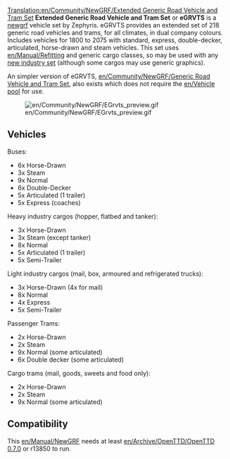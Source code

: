 [[Translation:en/Community/NewGRF/Extended Generic Road Vehicle and Tram Set]]
{{en/Community/NewGRF/Newgrf set|Name=Extended Generic Road Vehicle and Tram Set
|Image=en/Community/NewGRF/EGRVTS preview.png
|Download=http://www.tt-forums.net/viewtopic.php?f=26&t=33415
|Discussion=http://www.tt-forums.net/viewtopic.php?f=26&t=33415
|Homepage=http://zephyrisopenttd.googlepages.com/
}}
'''Extended Generic Road Vehicle and Tram Set''' or '''eGRVTS''' is a [[en/Manual/NewGRF|newgrf]] vehicle set by Zephyris. eGRVTS provides an extended set of 218 generic road vehicles and trams, for all climates, in dual company colours. Includes vehicles for 1800 to 2075 with standard, express, double-decker, articulated, horse-drawn and steam vehicles. This set uses [[en/Manual/Refit]]ting and generic cargo classes, so may be used with any [[en/Archive/Manual/NewGRF Industries|new industry set]] (although some cargos may use generic graphics).

An simpler version of eGRVTS, [[en/Community/NewGRF/Generic Road Vehicle and Tram Set]], also exists which does not require the [[en/Vehicle pool]] for use.

[[File:en/Community/NewGRF/EGrvts preview.gif|center]]

==Vehicles==
Buses:
*6x Horse-Drawn
*3x Steam
*9x Normal
*6x Double-Decker
*5x Articulated (1 trailer)
*5x Express (coaches)

Heavy industry cargos (hopper, flatbed and tanker):
*3x Horse-Drawn
*3x Steam (except tanker)
*8x Normal
*5x Articulated (1 trailer)
*5x Semi-Trailer

Light industry cargos (mail, box, armoured and refrigerated trucks):
*3x Horse-Drawn (4x for mail)
*8x Normal
*4x Express
*5x Semi-Trailer

Passenger Trams:
*2x Horse-Drawn
*2x Steam
*9x Normal (some articulated)
*6x Double decker (some articulated)

Cargo trams (mail, goods, sweets and food only):
*2x Horse-Drawn
*2x Steam
*9x Normal (some articulated)

==Compatibility==
This [[en/Manual/NewGRF]] needs at least [[en/Archive/OpenTTD/OpenTTD 0.7.0]] or r13850 to run.